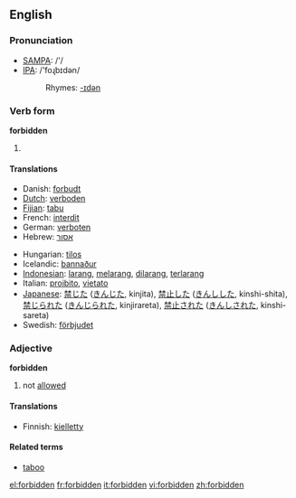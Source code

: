 ==English==
{{wikipedia}}
===Pronunciation===

* [[w:SAMPA|SAMPA]]: /'/
* [[w:IPA|IPA]]: /'foɻbɪdən/
*:Rhymes: [[Rhymes:English:-ɪdən|-ɪdən]]

===Verb form===
'''forbidden'''

# {{past participle of|forbid}}

====Translations====

{{top}}
*Danish: [[forbudt]]
*[[Dutch]]: [[verboden]]
*[[Fijian]]: [[tabu]]
*French: [[interdit]]
*German: [[verboten]]
*Hebrew: [[אסור]]
{{mid}}
*Hungarian: [[tilos]]
*Icelandic: [[bannaður]]
*[[Indonesian]]: [[larang]], [[larang|melarang]], [[larang|dilarang]], [[larang|terlarang]]
*Italian: [[proibito]], [[vietato]]
*[[Japanese]]: [[禁じた]] ([[きんじた]], kinjita), [[禁止]]した ([[きんし]]した, kinshi-shita), [[禁じられた]] ([[きんじられた]], kinjirareta), [[禁止]]された ([[きんし]]された, kinshi-sareta)
*Swedish: [[förbjudet]]
{{bottom}}

===Adjective===
'''forbidden'''

# not [[allowed]]

====Translations====
*Finnish: [[kielletty]]

====Related terms====
*[[taboo]]

[[el:forbidden]]
[[fr:forbidden]]
[[it:forbidden]]
[[vi:forbidden]]
[[zh:forbidden]]